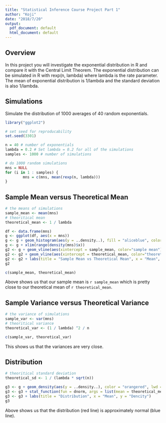 ---
title: "Statistical Inference Course Project Part 1"
author: "Koji"
date: "2018/7/20"
output:
  pdf_document: default
  html_document: default
---

## Overview

In this project you will investigate the exponential distribution in R and compare it with the Central Limit Theorem. The exponential distribution can be simulated in R with rexp(n, lambda) where lambda is the rate parameter. The mean of exponential distribution is 1/lambda and the standard deviation is also 1/lambda.

## Simulations

Simulate the distribution of 1000 averages of 40 random exponentials.


```{r, echo=FALSE}
library("ggplot2")
```

```{r}
# set seed for reproducability
set.seed(3301)

n = 40 # number of exponentials
lambda = 0.2 # Set lambda = 0.2 for all of the simulations
samples <- 1000 # number of simulations

# do 1000 random simulations
mns = NULL
for (i in 1 : samples) {
        mns = c(mns, mean(rexp(n, lambda)))
}
```

## Sample Mean versus Theoretical Mean

```{r, warning=FALSE, message=FALSE}
# the means of simulations
sample_mean <- mean(mns)
# theoritical mean
theoretical_mean <- 1 / lambda

df <- data.frame(mns)
g <- ggplot(df, aes(x = mns))
g <- g + geom_histogram(aes(y = ..density..), fill = "aliceblue", color = "darkgrey")
g <- g + xlim(range(density(mns)$x))
g2 <- g + geom_vline(aes(xintercept = sample_mean, color="sample mean"), lwd = 1)
g2 <- g2 + geom_vline(aes(xintercept = theoretical_mean, color="theoretical mean"))
g2 <- g2 + labs(title = "Sample Mean vs Theoretical Mean", x = "Mean", y = "Dencity")
g2
```

```{r}
c(sample_mean, theoretical_mean)
```

Above shows us that our sample mean is `r sample_mean` which is pretty close to our theoretical mean of `r theoretical_mean`.

## Sample Variance versus Theoretical Variance


```{r}
# the variance of simulations
sample_var <- var(mns)
# theoritical variance
theoretical_var <- (1 / lambda) ^2 / n

c(sample_var, theoretical_var)
```

This shows us that the variances are very close.

## Distribution


```{r, message=FALSE, warning=FALSE}
# theoritical standard deviation
theoretical_sd <- 1 / (lambda * sqrt(n))

g3 <- g + geom_density(aes(y = ..density..), color = "orangered", lwd = 1.0)
g3 <- g3 + stat_function(fun = dnorm, args = list(mean = theoretical_mean, sd = theoretical_sd), color = "darkblue", lwd = 1.0)
g3 <- g3 + labs(title = "Distribution", x = "Mean", y = "Dencity")
g3
```

Above shows us that the distribution (red line) is approximately normal (blue line).

